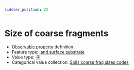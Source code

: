 ```yaml
---
sidebar_position: 22
---
```



# Size of coarse fragments

- [Observable property](/viewers/dawe-vocabs?uri=https://linked.data.gov.au/def/test/dawe-cv/5e84255c-6207-4bda-88c7-ed0d2a400519) definition
- Feature type: [land surface substrate](http://linked.data.gov.au/def/tern-cv/aef12cd6-3826-4988-a54c-8578d3fb4c8d)
- Value type: [IRI](https://w3id.org/tern/ontologies/tern/IRI)
- Categorical value collection: [Soils coarse frag sizes codes](/viewers/dawe-vocabs?uri=https://linked.data.gov.au/def/test/dawe-cv/06d01bf1-3863-44ea-95fe-4c62bb47b996)

<Example protocolModule="plot-soil-description" observableProperty="https://linked.data.gov.au/def/test/dawe-cv/5e84255c-6207-4bda-88c7-ed0d2a400519" />
